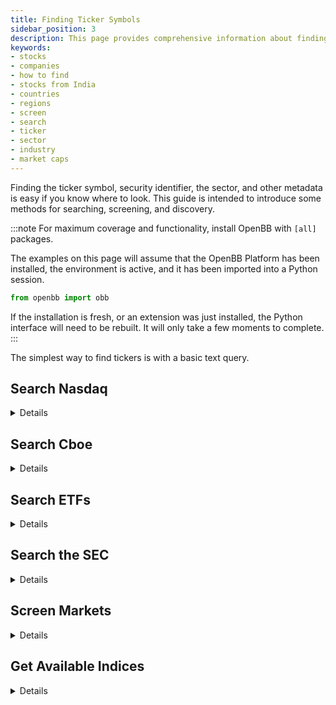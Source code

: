 ```yaml
---
title: Finding Ticker Symbols
sidebar_position: 3
description: This page provides comprehensive information about finding stocks in the with the OpenBB Platform. Search companies from different sources, and filter results. This guide is intended to introduce some methods for searching, screening, and discovery.
keywords:
- stocks
- companies
- how to find
- stocks from India
- countries
- regions
- screen
- search
- ticker
- sector
- industry
- market caps
---
```



<HeadTitle title="Finding Symbols - Usage | OpenBB Docs" />

Finding the ticker symbol, security identifier, the sector, and other metadata is easy if you know where to look. This guide is intended to introduce some methods for searching, screening, and discovery.

:::note
For maximum coverage and functionality, install OpenBB with `[all]` packages.

The examples on this page will assume that the OpenBB Platform has been installed, the environment is active, and it has been imported into a Python session.

```python
from openbb import obb
```

If the installation is fresh, or an extension was just installed, the Python interface will need to be rebuilt. It will only take a few moments to complete.
:::

The simplest way to find tickers is with a basic text query.

## Search Nasdaq

<details>

```python
obb.equity.search("JPMorgan", provider="nasdaq").to_df().head(3)
```

|    | symbol   | name                                                             | nasdaq_traded   | exchange   | market_category   | etf   |   round_lot_size | test_issue   | financial_status   | cqs_symbol   | nasdaq_symbol   | next_shares   |
|---:|:---------|:-----------------------------------------------------------------|:----------------|:-----------|:------------------|:------|-----------------:|:-------------|:-------------------|:-------------|:----------------|:--------------|
|  0 | AMJB     | JPMorgan Chase & Co. Alerian MLP Index ETNs due January 28, 2044 | Y               | P          |                   | Y     |              100 | N            |                    | AMJB         | AMJB            | N             |
|  1 | BBAG     | JPMorgan BetaBuilders U.S. Aggregate Bond ETF                    | Y               | P          |                   | Y     |              100 | N            |                    | BBAG         | BBAG            | N             |
|  2 | BBAX     | JPMorgan BetaBuilders Developed Asia Pacific-ex Japan ETF        | Y               | Z          |                   | Y     |              100 | N            |                    | BBAX         | BBAX            | N             |

</details>

## Search Cboe

<details>

```python
obb.index.search("SPX", provider="cboe").to_df().tail(5)
```

|    | symbol   | name                                  | description                                                                                                                                              |   data_delay | currency   | time_zone       | open_time   | close_time   | tick_days   | tick_frequency   | tick_period   |
|---:|:---------|:--------------------------------------|:---------------------------------------------------------------------------------------------------------------------------------------------------------|-------------:|:-----------|:----------------|:------------|:-------------|:------------|:-----------------|:--------------|
| 32 | SPXVIV   | PROSHARES S&P 500 EX-HEALTH CARE ETF  | PROSHARES S&P 500 EX-HEALTH CARE ETF                                                                                                                     |           15 | USD        | America/Chicago | 08:00:00    | 16:00:00     | MonToFri    | C                | Regular       |
| 33 | VIX1D    | Cboe 1-Day Volatility Index®          | Estimates expected volatility by aggregating the weighted prices of P.M.-settled S&P 500 Index (SPX℠) puts and calls over a wide range of strike prices. |           15 | USD        | America/Chicago | 08:00:00    | 16:00:00     | MonToFri    | C                | Regular       |
| 34 | VIX3M    | Cboe S&P 500 3 Month Volatility Index | The Cboe 3-Month Volatility Index (VIX3M) is designed to be a constant measure of 3-month implied volatility of the S&P 500? (SPX) Index options.        |           15 | USD        | America/Chicago | 08:00:00    | 16:00:00     | MonToFri    | C                | Regular       |
| 35 | WPUT     | Cboe S&P 500 One-Week PutWrite Index  | Tracks the value of a portfolio that overlays a short weekly SPX put  on one-month Treasury bills                                                        |           15 | USD        | America/Chicago | 08:00:00    | 16:00:00     | MonToFri    | C                | Regular       |
| 36 | XSPAM    | Mini SPX Index (AM Settlement)        | Mini SPX Index (AM Settlement)                                                                                                                           |           15 | USD        | America/Chicago | 08:00:00    | 16:00:00     | MonToFri    | C                | Regular       |

</details>

## Search ETFs


<details>

```python
obb.etf.search("gold", provider="tmx").to_df().iloc[-5:]
```

|                       | VALT.B                         | VALT.U                         | XGD                                    | ZGD                                     | ZJG                        |
|:----------------------|:---------------------------|:---------------------------|:--------------------------------------|:---------------------------------------|:--------------------------|
| name                  | CI Gold Bullion Fund       | CI Gold Bullion Fund       | iShares S&P/TSX Global Gold Index ETF | BMO Equal Weight Global Gold Index ETF | BMO Junior Gold Index ETF |
| short_name            | VALT.B:CA                  | CI Gold Bullion            | iShares S&P/TSX                       | BMO Equal Weight                       | BMO Junior Gold           |
| inception_date        | 2021-03-17                 | 2021-01-06                 | 2001-03-23                            | 2012-11-14                             | 2010-01-19                |
| issuer                | CI Global Asset Management | CI Global Asset Management | RBC iShares                           | BMO ETF                                | BMO ETF                   |
| investment_style      | Gold                       | Gold                       | Mid Cap Growth                        | Mid Cap Blend                          | Small Cap Blend           |
| esg                   | False                      | False                      | False                                 | False                                  | True                      |
| currency              | CAD                        | USD                        | CAD                                   | CAD                                    | CAD                       |
| unit_price            | 27.23                      | 20.25                      | 15.15                                 | 65.3                                   | 57.9                      |
| close                 | 27.31                      | 20.22                      | 15.15                                 | 63.9                                   | 58.1                      |
| prev_close            | 27.35                      | 20.26                      | 15.44                                 | 65.3                                   | 59.16                     |
| return_1m             | 0.0008210000000000001      | -0.012248000000000002      | -0.080416                             | -0.077245                              | -0.052842                 |
| return_3m             | -0.010862                  | 0.027784                   | -0.023677                             | -0.009352000000000001                  | 0.000172                  |
| return_6m             | 0.056706000000000006       | 0.041046                   | -0.082551                             | -0.07498                               | -0.048376                 |
| return_ytd            | -0.003618                  | -0.007048                  | -0.074745                             | -0.067335                              | -0.04167099999999999      |
| return_1y             | 0.06689300000000001        | 0.06554299999999999        | -0.129462                             | -0.0836                                | -0.08241899999999999      |
| beta_1y               | 0.57958                    | 0.725625                   | 0.372225                              | 0.469185                               | 0.433886                  |
| return_3y             | nan                        | 0.030979999999999997       | -0.033076                             | -0.021792                              | -0.028114                 |
| beta_3y               | 0.681245                   | 0.699766                   | 0.515024                              | 0.671806                               | 0.654367                  |
| return_5y             | nan                        | nan                        | 0.076559                              | 0.08920299999999999                    | 0.068623                  |
| beta_5y               | -0.008613                  | 0.233721                   | 0.738329                              | 0.997267                               | 1.103204                  |
| return_10y            | nan                        | nan                        | 0.044696999999999994                  | 0.05585                                | 0.041349                  |
| beta_10y              | 0.633314                   | 0.633314                   | 0.38428                               | 0.445404                               | 0.452332                  |
| beta_15y              | nan                        | nan                        | 0.395464                              | nan                                    | nan                       |
| return_from_inception | 0.08311199999999999        | nan                        | 0.069155                              | -0.006563                              | -0.022995                 |
| avg_volume            | 430                        | 690                        | 456399                                | 436                                    | 511                       |
| avg_volume_30d        | 1428                       | 4747                       | 1194453                               | 3417                                   | 1491                      |
| aum                   | 14976500.0                 | 28147500.0                 | 986265000.0                           | 41396935.0                             | 52271541.0                |
| pe_ratio              | nan                        | nan                        | 26.4436                               | 17.2285                                | 26.8283                   |
| pb_ratio              | nan                        | nan                        | 1.909                                 | 1.3891                                 | 1.531                     |
| management_fee        | 0.00155                    | 0.00155                    | 0.0060999999999999995                 | 0.0055000000000000005                  | 0.0055000000000000005     |
| mer                   | nan                        | nan                        | 0.0060999999999999995                 | 0.0062                                 | 0.0060999999999999995     |
| distribution_yield    | 0.015347                   | 0.016145                   | 0.016212999999999998                  | 0.008305                               | 0.009537                  |
| dividend_frequency    | Annually                   | Annually                   | Semi-Annually                         | Annually                               | Annually                  |
| beta_20y              | nan                        | nan                        | 0.560996                              | nan                                    | nan                       |


</details>

## Search the SEC


<details>

Use an empty string, `""`, to return the complete list - over 10,000.

```python
all_companies = obb.equity.search("", provider="sec")

len(all_companies.results)
```

```bash
Out: 10840
```

The SEC sorts this list by market cap.  Applying the `to_df()` method to `all_companies` will show Apple on top

```python
all_companies.to_df().head(10)
```

| symbol   | name                   |     cik |
|:---------|:-----------------------|--------:|
| AAPL     | Apple Inc.             |  320193 |
| MSFT     | MICROSOFT CORP         |  789019 |
| GOOGL    | Alphabet Inc.          | 1652044 |
| AMZN     | AMAZON COM INC         | 1018724 |
| NVDA     | NVIDIA CORP            | 1045810 |
| META     | Meta Platforms, Inc.   | 1326801 |
| BRK-B    | BERKSHIRE HATHAWAY INC | 1067983 |
| TSLA     | Tesla, Inc.            | 1318605 |
| LLY      | ELI LILLY & Co         |   59478 |
| V        | VISA INC.              | 1403161 |

:::tip
This endpoint can be used to map a ticker symbol to a CIK number.
:::

### Find an Institution

Some reporting companies, like investment trusts and insurance companies, do not have a ticker symbol directly associated with them. Filers in the US will have a CIK number, used to retrieve documents from the SEC.

```python
obb.regulators.sec.institutions_search("Berkshire Hathaway").to_df()
```

| name                                             |        cik |
|:-------------------------------------------------|-----------:|
| BERKSHIRE HATHAWAY ENERGY CO                     | 0001081316 |
| BERKSHIRE HATHAWAY FINANCE CORP                  | 0001274791 |
| BERKSHIRE HATHAWAY HOME STATE INSURANCE CO.       | 0000829771 |
| BERKSHIRE HATHAWAY INC /DE/                      | 0000109694 |
| BERKSHIRE HATHAWAY INC/DE                        | 0000109694 |
| BERKSHIRE HATHAWAY INC                           | 0001067983 |
| BERKSHIRE HATHAWAY LIFE INSURANCE CO OF NEBRASKA | 0001015867 |
| LMZ & BERKSHIRE HATHAWAY CO                      | 0001652795 |

### Find a Filing

Search for filings by CIK or ticker symbol.

```python
homestate_filings = obb.equity.fundamental.filings(cik="0000829771", provider="sec")

homestate_filings.to_df().iloc[-1]
```

|                         | 2023-11-14                                                                                  |
|:------------------------|:-----------------------------------------------------------------------------------------------------|
| type                    | 13F-NT                                                                                               |
| link                    | https://www.sec.gov/Archives/edgar/data/0000829771/000095012323010929/xslForm13F_X02/primary_doc.xml |
| report_date             | 2023-09-30                                                                                           |
| accepted_date           | 2023-11-14 16:15:06+00:00                                                                            |
| act                     | 34                                                                                                   |
| primary_doc_description |                                                                                                      |
| primary_doc             | xslForm13F_X02/primary_doc.xml                                                                       |
| accession_number        | 0000950123-23-010929                                                                                 |
| file_number             | 028-02226                                                                                            |
| film_number             | 231406391                                                                                            |
| is_inline_xbrl          | 0                                                                                                    |
| is_xbrl                 | 0                                                                                                    |
| size                    | 2960                                                                                                 |
| complete_submission_url | https://www.sec.gov/Archives/edgar/data/0000829771/0000950123-23-010929.txt                          |
| filing_detail_url       | https://www.sec.gov/Archives/edgar/data/0000829771/0000950123-23-010929-index.htm                    |

Or, search by form type.

```python
obb.equity.fundamental.filings("AAPL", type="4", provider="sec").to_df().iloc[-1]
```

|                         | 2023-11-14                                                                                    |
|:------------------------|:---------------------------------------------------------------------------------------------------------|
| type                    | 4                                                                                                        |
| link                    | https://www.sec.gov/Archives/edgar/data/0000320193/000032019323000109/xslF345X05/wk-form4_1700004649.xml |
| report_date             | 2023-11-10                                                                                               |
| accepted_date           | 2023-11-14 18:31:09+00:00                                                                                |
| primary_doc_description | FORM 4                                                                                                   |
| primary_doc             | xslF345X05/wk-form4_1700004649.xml                                                                       |
| accession_number        | 0000320193-23-000109                                                                                     |
| is_inline_xbrl          | 0                                                                                                        |
| is_xbrl                 | 0                                                                                                        |
| size                    | 5066                                                                                                     |
| complete_submission_url | https://www.sec.gov/Archives/edgar/data/0000320193/0000320193-23-000109.txt                              |
| filing_detail_url       | https://www.sec.gov/Archives/edgar/data/0000320193/0000320193-23-000109-index.htm                        |

</details>

## Screen Markets


<details>

Screeners provide a targeted search, a tool for comparison and discovery. Find stocks from around the world with the screener endpoint, and the `openbb-fmp` provider.

### Find Stocks From India

```python
results = obb.equity.screener(country="IN", provider="fmp").to_df()
len(results)
```

```bash
Out: 1821
```

### Search by Sector

```python
results = obb.equity.screener(country="IN", sector="Financial Services", provider="fmp").to_df()
len(results)
```

```bash
Out: 190
```

```python
results.iloc[0]
```

| symbol               | HDFCBANK.NS                      |
|:---------------------|:---------------------------------|
| name                 | HDFC Bank Limited                |
| market_cap           | 11344796293939                   |
| sector               | Financial Services               |
| industry             | Banks—Regional                   |
| beta                 | 0.714285                         |
| price                | 1505.1                           |
| last_annual_dividend | 19.0                             |
| volume               | 11850413                         |
| exchange             | NSE                              |
| exchange_name        | National Stock Exchange of India |
| country              | IN                               |
| is_etf               | False                            |
| actively_trading     | True                             |

### Search by Industry

```python
results = obb.equity.screener(country="IN", industry="manufacturing").to_df()
len(results)
```

```bash
Out: 119
```

```python
results.iloc[0]
```

| symbol               | PAGEIND.NS                       |
|:---------------------|:---------------------------------|
| name                 | Page Industries Limited          |
| market_cap           | 418222172840                     |
| sector               | Consumer Cyclical                |
| industry             | Apparel Manufacturing            |
| beta                 | 0.462                            |
| price                | 37495.6                          |
| last_annual_dividend | 300.0                            |
| volume               | 12166                            |
| exchange             | NSE                              |
| exchange_name        | National Stock Exchange of India |
| country              | IN                               |
| is_etf               | False                            |
| actively_trading     | True                             |

### Search by Exchange

Some countries, like America, have multiple exchanges. Narrow the search by combining two or more parameters. The example below finds the companies listed on the American Stock Exchange (AMEX) that are domiciled in China.

```python
obb.equity.screener(exchange="amex", country="CN").to_df()
```

| symbol   | name                              |   market_cap | sector             | industry                               |   beta |   price |   volume | exchange   | exchange_name           | country   | is_etf   | actively_trading   |
|:---------|:----------------------------------|-------------:|:-------------------|:---------------------------------------|-------:|--------:|---------:|:-----------|:------------------------|:----------|:---------|:-------------------|
| AMBO     | Ambow Education Holding Ltd.      |      4041842 | Consumer Defensive | Education & Training Services          |  0.448 |  0.1425 |   203994 | AMEX       | American Stock Exchange | CN        | False    | True               |
| ITP      | IT Tech Packaging, Inc.           |      2945282 | Basic Materials    | Paper & Paper Products                 | -0.1   |  0.2926 |    14954 | AMEX       | American Stock Exchange | CN        | False    | True               |
| DXF      | Dunxin Financial Holdings Limited |      1291625 | Financial Services | Credit Services                        |  1.632 |  0.325  |  2829238 | AMEX       | American Stock Exchange | CN        | False    | True               |
| CPHI     | China Pharma Holdings, Inc.       |      1024379 | Healthcare         | Drug Manufacturers—Specialty & Generic |  0.875 |  0.0896 |   539863 | AMEX       | American Stock Exchange | CN        | False    | True               |

### Filter by Metric

Applying some filters refines and targets the search. The example below finds listing on the NYSE domiciled in the USA, with a market cap between $100-300 billion, and exhibiting a beta value of less than 0.5

```python
obb.equity.screener(
  exchange="nyse",
  mktcap_min=100000000000,
  mktcap_max=300000000000,
  country="us",
  beta_max=0.5,
  provider="fmp",
).to_df()
```

| symbol   | name                        |   market_cap | sector                 | industry                   |   beta |   price |   last_annual_dividend |   volume | exchange   | exchange_name           | country   | is_etf   | actively_trading   |
|:---------|:----------------------------|-------------:|:-----------------------|:---------------------------|-------:|--------:|-----------------------:|---------:|:-----------|:------------------------|:----------|:---------|:-------------------|
| MRK      | Merck & Co., Inc.           | 258192673024 | Healthcare             | Drug Manufacturers—General |  0.375 |  101.75 |                   2.92 |  6760568 | NYSE       | New York Stock Exchange | US        | False    | True               |
| VZ       | Verizon Communications Inc. | 152314546478 | Communication Services | Telecom Services           |  0.391 |   36.23 |                   2.66 | 14960968 | NYSE       | New York Stock Exchange | US        | False    | True               |

</details>

## Get Available Indices

<details>

List all indices from a source with:

```python
indices = obb.index.available(provider="yfinance").to_df()

len(indices)
```

```bash
Out: 274
```

Filter the list down by querying the DataFrame.

```python
indices[indices["name"].str.contains("ASX 200")]
```

| name                                                  | code              | symbol   |
|:------------------------------------------------------|:------------------|:---------|
| S&P/ASX 200 Index (AUD)                               | au_asx200         | ^AXJO    |
| S&P/ASX 200 Energy Sector Index (AUD)                 | au_energy         | ^AXEJ    |
| S&P/ASX 200 Resources Sector Index (AUD)              | au_resources      | ^AXJR    |
| S&P/ASX 200 Materials Sector Index (AUD)              | au_materials      | ^AXMJ    |
| S&P/ASX 200 Industrials Sector Index (AUD)            | au_industrials    | ^AXNJ    |
| S&P/ASX 200 Consumer Discretionary Sector Index (AUD) | au_discretionary  | ^AXDJ    |
| S&P/ASX 200 Consumer Staples Sector Index (AUD)       | au_staples        | ^AXSJ    |
| S&P/ASX 200 Health Care Sector Index (AUD)            | au_health         | ^AXHJ    |
| S&P/ASX 200 Financials Sector Index (AUD)             | au_financials     | ^AXFJ    |
| S&P/ASX 200 A-REIT Industry Index (AUD)               | au_reit           | ^AXPJ    |
| S&P/ASX 200 Info Tech Sector Index (AUD)              | au_tech           | ^AXIJ    |
| S&P/ASX 200 Communications Sector Index (AUD)         | au_communications | ^AXTJ    |
| S&P/ASX 200 Utilities Sector Index (AUD)              | au_utilities      | ^AXUJ    |

:::tip
With the `openbb-yfinance` extension, index time series can be loaded using the ticker symbol or short code.  Non-American indices have a code beginning with the two-letter country code.

```python
(
    obb.index.price.historical("au_utilities", provider="yfinance").to_df().tail(1)
    == obb.index.price.historical("^AXUJ", provider="yfinance").to_df().tail(1)
)
```

| date                |   open |   high |   low |   close |   volume |
|:--------------------|-------:|-------:|------:|--------:|---------:|
| 2023-11-17 |  True |  True |  True |  True |  True |

:::

The examples above show demonstrate the most basic ways to find ticker symbols with the OpenBB Platform. Create your own custom scripts for discovery by combining these with other methods.

</details>
